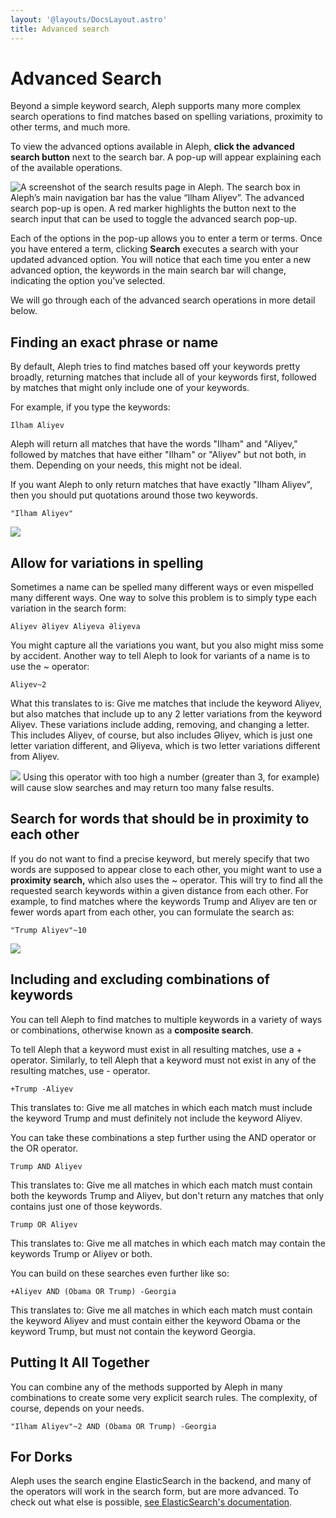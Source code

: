 ```yaml
---
layout: '@layouts/DocsLayout.astro'
title: Advanced search
---
```


# Advanced Search

<p class="lead">
  Beyond a simple keyword search, Aleph supports many more complex search operations to find matches based on spelling variations, proximity to other terms, and much more.
</p>

To view the advanced options available in Aleph, **click the** **advanced search button** next to the search bar. A pop-up will appear explaining each of the available operations.

<Image
  src="/assets/Screen Shot 2021-02-11 at 10.32.31.png"
  density={2}
  alt="A screenshot of the search results page in Aleph. The search box in Aleph’s main navigation bar has the value “Ilham Aliyev”. The advanced search pop-up is open. A red marker highlights the button next to the search input that can be used to toggle the advanced search pop-up."
/>

Each of the options in the pop-up allows you to enter a term or terms. Once you have entered a term, clicking **Search** executes a search with your updated advanced option. You will notice that each time you enter a new advanced option, the keywords in the main search bar will change, indicating the option you've selected.

We will go through each of the advanced search operations in more detail below.

## Finding an exact phrase or name

By default, Aleph tries to find matches based off your keywords pretty broadly, returning matches that include all of your keywords first, followed by matches that might only include one of your keywords.

For example, if you type the keywords:

```
Ilham Aliyev
```

Aleph will return all matches that have the words "Ilham" and "Aliyev," followed by matches that have either "Ilham" or "Aliyev" but not both, in them. Depending on your needs, this might not be ideal.

If you want Aleph to only return matches that have exactly "Ilham Aliyev", then you should put quotations around those two keywords.

```
"Ilham Aliyev"
```

<Image src="/assets/ilham_aliyev_exact.png" />

## Allow for variations in spelling

Sometimes a name can be spelled many different ways or even mispelled many different ways. One way to solve this problem is to simply type each variation in the search form:

```
Aliyev Əliyev Aliyeva Əliyeva
```

You might capture all the variations you want, but you also might miss some by accident. Another way to tell Aleph to look for variants of a name is to use the \~ operator:

```
Aliyev~2
```

What this translates to is: Give me matches that include the keyword Aliyev, but also matches that include up to any 2 letter variations from the keyword Aliyev. These variations include adding, removing, and changing a letter. This includes Aliyev, of course, but also includes Əliyev, which is just one letter variation different, and Əliyeva, which is two letter variations different from Aliyev.

<Image src="/assets/variation_search.png" />

<Callout theme="danger">
  Using this operator with too high a number (greater than 3, for example) will cause slow searches and may return too many false results.
</Callout>

## Search for words that should be in proximity to each other

If you do not want to find a precise keyword, but merely specify that two words are supposed to appear close to each other, you might want to use a **proximity search,** which also uses the \~ operator. This will try to find all the requested search keywords within a given distance from each other. For example, to find matches where the keywords Trump and Aliyev are ten or fewer words apart from each other, you can formulate the search as:

```
"Trump Aliyev"~10
```

<Image src="/assets/proximity_search.png" />

## Including and excluding combinations of keywords

You can tell Aleph to find matches to multiple keywords in a variety of ways or combinations, otherwise known as a **composite search**.

To tell Aleph that a keyword must exist in all resulting matches, use a + operator. Similarly, to tell Aleph that a keyword must not exist in any of the resulting matches, use - operator.

```
+Trump -Aliyev
```

This translates to: Give me all matches in which each match must include the keyword Trump and must definitely not include the keyword Aliyev.

You can take these combinations a step further using the AND operator or the OR operator.

```
Trump AND Aliyev
```

This translates to: Give me all matches in which each match must contain both the keywords Trump and Aliyev, but don't return any matches that only contains just one of those keywords.

```
Trump OR Aliyev
```

This translates to: Give me all matches in which each match may contain the keywords Trump or Aliyev or both.

You can build on these searches even further like so:

```
+Aliyev AND (Obama OR Trump) -Georgia
```

This translates to: Give me all matches in which each match must contain the keyword Aliyev and must contain either the keyword Obama or the keyword Trump, but must not contain the keyword Georgia.

## Putting It All Together

You can combine any of the methods supported by Aleph in many combinations to create some very explicit search rules. The complexity, of course, depends on your needs.

```
"Ilham Aliyev"~2 AND (Obama OR Trump) -Georgia
```

## For Dorks

Aleph uses the search engine ElasticSearch in the backend, and many of the operators will work in the search form, but are more advanced. To check out what else is possible, [see ElasticSearch's documentation](https://www.elastic.co/guide/en/elasticsearch/reference/current/query-dsl-query-string-query.html#query-string-syntax).
